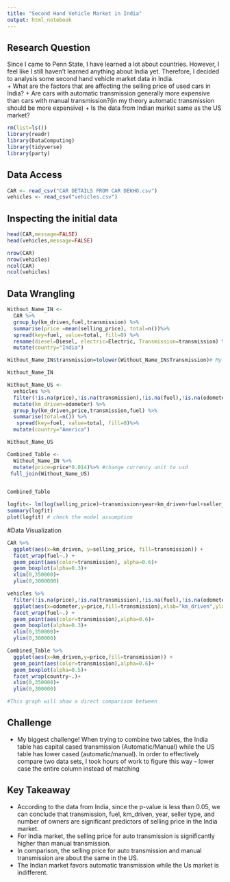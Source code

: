 ```yaml
---
title: "Second Hand Vehicle Market in India"
output: html_notebook
---
```


## Research Question 

Since I came to Penn State, I have learned a lot about countries. However, I feel like I still haven't learned anything about India yet. Therefore, I decided to analysis some second hand vehicle market data in India.  
+ What are the factors that are affecting the selling price of used cars in India?
+ Are cars with automatic transmission generally more expensive than cars with manual transmission?(in my theory automatic transmission should be more expensive)
+ Is the data from Indian market same as the US market? 

```r
rm(list=ls())
library(readr)
library(DataComputing)
library(tidyverse)
library(party)
```
## Data Access
```r
CAR <- read_csv("CAR DETAILS FROM CAR DEKHO.csv")
vehicles <- read_csv("vehicles.csv")
```
## Inspecting the initial data
```r
head(CAR,message=FALSE)
head(vehicles,message=FALSE)
```
```r
nrow(CAR)
nrow(vehicles)
ncol(CAR)
ncol(vehicles)
```
## Data Wrangling
```r
Without_Name_IN <-
  CAR %>%
  group_by(km_driven,fuel,transmission) %>%
  summarise(price =mean(selling_price), total=n())%>%
  spread(key=fuel, value=total, fill=0) %>%
  rename(diesel=Diesel, electric=Electric, Transmission=transmission) %>% # so that two tables can match 
  mutate(country="India")

Without_Name_IN$transmission=tolower(Without_Name_IN$Transmission)# My biggest challenge! 

Without_Name_IN
```

```r
Without_Name_US <-
  vehicles %>%
  filter(!is.na(price),!is.na(transmission),!is.na(fuel),!is.na(odometer),odometer != 0) %>%
  mutate(km_driven=odometer) %>%
  group_by(km_driven,price,transmission,fuel) %>%
  summarise(total=n()) %>%
   spread(key=fuel, value=total, fill=0)%>%
  mutate(country="America")

Without_Name_US
```
```r
Combined_Table <-
  Without_Name_IN %>%
  mutate(price=price*0.014)%>% #change currency unit to usd
 full_join(Without_Name_US)


Combined_Table
```
```r
logfit<- lm(log(selling_price)~transmission+year+km_driven+fuel+seller_type+owner, data = CAR) # try to figure out the relationship betwen selling price and other variables 
summary(logfit)
plot(logfit) # check the model assumption 
```
#Data Visualization 
```r
CAR %>%
  ggplot(aes(x=km_driven, y=selling_price, fill=transmission)) +
  facet_wrap(fuel~.) +
  geom_point(aes(color=transmission), alpha=0.6)+
  geom_boxplot(alpha=0.3)+
  xlim(0,350000)+
  ylim(0,3000000)
```
```r
vehicles %>%
  filter(!is.na(price),!is.na(transmission),!is.na(fuel),!is.na(odometer),odometer != 0) %>%
  ggplot(aes(x=odometer,y=price,fill=transmission),xlab="km_driven",ylab="selling_price") +
  facet_wrap(fuel~.) +
  geom_point(aes(color=transmission),alpha=0.6)+
  geom_boxplot(alpha=0.3)+
  xlim(0,350000)+
  ylim(0,300000)
```
```r
Combined_Table %>%
  ggplot(aes(x=km_driven,y=price,fill=transmission)) +
  geom_point(aes(color=transmission),alpha=0.6)+
  geom_boxplot(alpha=0.5)+
  facet_wrap(country~.)+
  xlim(0,350000)+
  ylim(0,300000)

#This graph will show a direct comparison between 
```
## Challenge 
+ My biggest challenge! When trying to combine two tables, the India table has capital cased transmission (Automatic/Manual) while the US table has lower cased (automatic/manual). In order to effectively compare two data sets, I took hours of work to figure this way - lower case the entire column instead of matching

## Key Takeaway
+ According to the data from India, since the p-value is less than 0.05, we can conclude that transmission, fuel, km_driven, year, seller type, and number of owners are significant predictors of selling price in the India market. 
+ For India market, the selling price for auto transmission is significantly higher than manual transmission. 
+ In comparison, the selling price for auto transmission and manual transmission are about the same in the US. 
+ The Indian market favors automatic transmission while the Us market is indifferent. 
